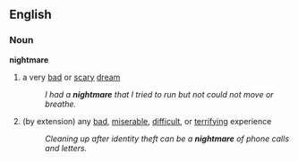 ==English==
===Noun===
'''nightmare'''
#a very [[bad]] or [[scary]] [[dream]]
#:''I had a '''nightmare''' that I tried to run but not could not move or breathe.''
#(by extension) any [[bad]], [[miserable]], [[difficult]], or [[terrify]]ing experience
#:''Cleaning up after identity theft can be a '''nightmare''' of phone calls and letters.''